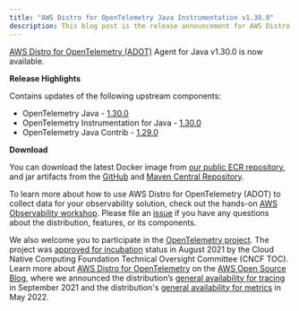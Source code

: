 ```yaml
---
title: "AWS Distro for OpenTelemetry Java Instrumentation v1.30.0"
description: This blog post is the release announcement for AWS Distro for OpenTelemetry - Instrumentation for Java v1.30.0
---
```



<SectionSeparator />

[AWS Distro for OpenTelemetry (ADOT)](https://aws-otel.github.io/) Agent for Java v1.30.0 is now available.

<SectionSeparator />

**Release Highlights**

Contains updates of the following upstream components:
* OpenTelemetry Java - [1.30.0](https://github.com/open-telemetry/opentelemetry-java/releases/tag/v1.30.0)
* OpenTelemetry Instrumentation for Java - [1.30.0](https://github.com/open-telemetry/opentelemetry-java-instrumentation/releases/tag/v1.30.0)
* OpenTelemetry Java Contrib - [1.29.0](https://github.com/open-telemetry/opentelemetry-java-contrib/releases/tag/v1.29.0)


**Download**

You can download the latest Docker image from [our public ECR repository](https://gallery.ecr.aws/aws-observability/adot-autoinstrumentation-java), and jar artifacts from the
[GitHub](https://github.com/aws-observability/aws-otel-java-instrumentation/releases/tag/v1.30.0) and [Maven Central Repository](https://central.sonatype.com/artifact/software.amazon.opentelemetry/aws-opentelemetry-agent/1.30.0).

To learn more about how to use AWS Distro for OpenTelemetry (ADOT) to collect data for your observability solution,
check out the hands-on [AWS Observability workshop](https://observability.workshop.aws/en/adot.html).
Please file an [issue](https://github.com/aws-observability/aws-otel-community/issues) if you have any
questions about the distribution, features, or its components.

We also welcome you to participate in the [OpenTelemetry project](https://github.com/open-telemetry).
The project was [approved for incubation](https://www.cncf.io/blog/2021/08/26/opentelemetry-becomes-a-cncf-incubating-project/) status
in August 2021 by the Cloud Native Computing Foundation Technical Oversight Committee (CNCF TOC). Learn more about
[AWS Distro for OpenTelemetry](https://aws.amazon.com/blogs/opensource/category/management-tools/aws-distro-for-opentelemetry/) on the
[AWS Open Source Blog](https://aws.amazon.com/blogs/opensource/category/management-tools/aws-distro-for-opentelemetry/), where we announced
the distribution’s [general availability for tracing](https://aws.amazon.com/blogs/opensource/aws-distro-for-opentelemetry-is-now-ga-for-tracing/) in September 2021
and the distribution's [general availability for metrics](https://aws.amazon.com/blogs/opensource/aws-distro-for-opentelemetry-is-now-generally-available-for-metrics/) in May 2022.

